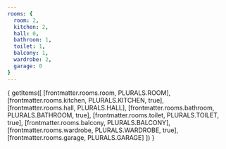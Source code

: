 ```yaml
---
rooms: {
  room: 2,
  kitchen: 2,
  hall: 0,
  bathroom: 1,
  toilet: 1,
  balcony: 1,
  wardrobe: 2,
  garage: 0
}
---
```


{
  getItems([
    [frontmatter.rooms.room, PLURALS.ROOM], 
    [frontmatter.rooms.kitchen, PLURALS.KITCHEN, true], 
    [frontmatter.rooms.hall, PLURALS.HALL], 
    [frontmatter.rooms.bathroom, PLURALS.BATHROOM, true], 
    [frontmatter.rooms.toilet, PLURALS.TOILET, true], 
    [frontmatter.rooms.balcony, PLURALS.BALCONY], 
    [frontmatter.rooms.wardrobe, PLURALS.WARDROBE, true], 
    [frontmatter.rooms.garage, PLURALS.GARAGE]
  ])
}